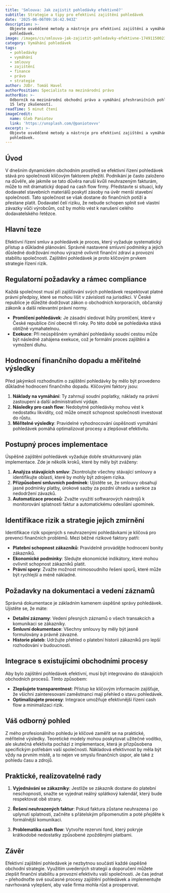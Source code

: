 ```yaml
---
title: 'Smlouva: Jak zajistit pohledávky efektivně?'
subtitle: Strategie a tipy pro efektivní zajištění pohledávek
date: '2025-06-06T09:16:42.943Z'
description: >-
  Objevte osvědčené metody a nástroje pro efektivní zajištění a vymáhání
  pohledávek.
image: /images/cs/smlouva-jak-zajistit-pohledavky-efektivne-1749115002375.jpg
category: Vymáhání pohledávek
tags:
  - pohledávky
  - vymáhání
  - smlouvy
  - zajištění
  - finance
  - právo
  - strategie
author: JUDr. Tomáš Havel
authorPosition: Specialista na mezinárodní právo
authorBio: >-
  Odborník na mezinárodní obchodní právo a vymáhání přeshraničních pohledávek s
  15 lety zkušeností.
readTime: 5 minut čtení
imageCredit:
  name: Gleb Paniotov
  link: 'https://unsplash.com/@paniotovvv'
excerpt: >-
  Objevte osvědčené metody a nástroje pro efektivní zajištění a vymáhání
  pohledávek.
---
```

## Úvod

V dnešním dynamickém obchodním prostředí se efektivní řízení pohledávek stává pro společnosti klíčovým faktorem přežití. Podnikání je často založeno na důvěře, ale jakmile se tato důvěra naruší kvůli neuhrazeným fakturám, může to mít dramatický dopad na cash flow firmy. Představte si situaci, kdy dodavatel stavebních materiálů poskytl zásoby na úvěr menší stavební společnosti. Tato společnost se však dostane do finančních potíží a přestane platit. Dodavatel čelí riziku, že nebude schopen splnit své vlastní závazky vůči výrobcům, což by mohlo vést k narušení celého dodavatelského řetězce.

## Hlavní teze

Efektivní řízení smluv a pohledávek je proces, který vyžaduje systematický přístup a důkladné plánování. Správně nastavené smluvní podmínky a jejich důsledné dodržování mohou výrazně ovlivnit finanční zdraví a provozní stabilitu společnosti. Zajištění pohledávek je proto klíčovým prvkem strategie řízení rizik.

## Regulatorní požadavky a rámec compliance

Každá společnost musí při zajišťování svých pohledávek respektovat platné právní předpisy, které se mohou lišit v závislosti na jurisdikci. V České republice je důležité dodržovat zákon o obchodních korporacích, občanský zákoník a další relevantní právní normy.

- **Promlčení pohledávek**: Je zásadní sledovat lhůty promlčení, které v České republice činí obecně tři roky. Po této době se pohledávka stává obtížně vymahatelnou.
- **Exekuce**: Při neúspěšném vymáhání pohledávky soudní cestou může být následně zahájena exekuce, což je formální proces zajištění a vymožení dluhu.

## Hodnocení finančního dopadu a měřitelné výsledky

Před jakýmkoli rozhodnutím o zajištění pohledávky by mělo být provedeno důkladné hodnocení finančního dopadu. Klíčovými faktory jsou:

1. **Náklady na vymáhání**: Ty zahrnují soudní poplatky, náklady na právní zastoupení a další administrativní výdaje.
2. **Následky pro cash flow**: Nedobytné pohledávky mohou vést k nedostatku likvidity, což může omezit schopnost společnosti investovat do růstu.
3. **Měřitelné výsledky**: Pravidelné vyhodnocování úspěšnosti vymáhání pohledávek pomáhá optimalizovat procesy a zlepšovat efektivitu.

## Postupný proces implementace

Úspěšné zajištění pohledávek vyžaduje dobře strukturovaný plán implementace. Zde je několik kroků, které by měly být zváženy:

1. **Analýza stávajících smluv**: Zkontrolujte všechny stávající smlouvy a identifikujte oblasti, které by mohly být zdrojem rizika.
2. **Přizpůsobení smluvních podmínek**: Ujistěte se, že smlouvy obsahují jasné podmínky platby, úrokové sazby za pozdní úhradu a sankce za nedodržení závazků.
3. **Automatizace procesů**: Zvažte využití softwarových nástrojů k monitorování splatnosti faktur a automatickému odesílání upomínek.

## Identifikace rizik a strategie jejich zmírnění

Identifikace rizik spojených s neuhrazenými pohledávkami je klíčová pro prevenci finančních problémů. Mezi běžné rizikové faktory patří:

- **Platební schopnost zákazníků**: Pravidelně provádějte hodnocení bonity zákazníků.
- **Ekonomické podmínky**: Sledujte ekonomické indikátory, které mohou ovlivnit schopnost zákazníků platit.
- **Právní spory**: Zvažte možnost mimosoudního řešení sporů, které může být rychlejší a méně nákladné.

## Požadavky na dokumentaci a vedení záznamů

Správná dokumentace je základním kamenem úspěšné správy pohledávek. Ujistěte se, že máte:

- **Detailní záznamy**: Vedení přesných záznamů o všech transakcích a komunikaci se zákazníky.
- **Smluvní dokumentace**: Všechny smlouvy by měly být jasně formulovány a právně závazné.
- **Historie plateb**: Udržujte přehled o platební historii zákazníků pro lepší rozhodování v budoucnosti.

## Integrace s existujícími obchodními procesy

Aby bylo zajištění pohledávek efektivní, musí být integrováno do stávajících obchodních procesů. Tímto způsobem:

- **Zlepšujete transparentnost**: Přístup ke klíčovým informacím zajišťuje, že všichni zainteresovaní zaměstnanci mají přehled o stavu pohledávek.
- **Optimalizujete procesy**: Integrace umožňuje efektivnější řízení cash flow a minimalizaci rizik.

## Váš odborný pohled

Z mého profesionálního pohledu je klíčové zaměřit se na praktické, měřitelné výsledky. Teoretické modely mohou poskytovat užitečné vodítko, ale skutečná efektivita pochází z implementace, která je přizpůsobena specifickým potřebám vaší společnosti. Nákladová efektivnost by měla být vždy na prvním místě, a to nejen ve smyslu finančních úspor, ale také z pohledu času a zdrojů.

## Praktické, realizovatelné rady

1. **Vyjednávání se zákazníky**: Jestliže se zákazník dostane do platební neschopnosti, snažte se vyjednat reálný splátkový kalendář, který bude respektovat obě strany.
   
2. **Řešení neuhrazených faktur**: Pokud faktura zůstane neuhrazena i po uplynutí splatnosti, začněte s přátelským připomenutím a poté přejděte k formálnější komunikaci.
   
3. **Problematika cash flow**: Vytvořte rezervní fond, který pokryje krátkodobé nedostatky způsobené zpožděnými platbami.

## Závěr

Efektivní zajištění pohledávek je nezbytnou součástí každé úspěšné obchodní strategie. Využitím uvedených strategií a doporučení můžete zlepšit finanční stabilitu a provozní efektivitu vaší společnosti. Je čas jednat – přehodnoťte své současné procesy zajištění pohledávek a implementujte navrhovaná vylepšení, aby vaše firma mohla růst a prosperovat.
